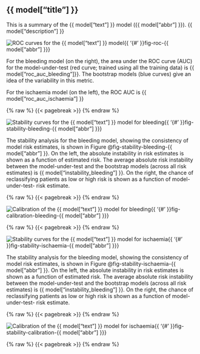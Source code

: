 ## {{ model["title"] }}

This is a summary of the {{ model["text"] }} model ({{ model["abbr"] }}).  {{ model["description"] }}

![ROC curves for the {{ model["text"] }} model]({{ model["roc_curves_image"] }}){{ '{#' }}fig-roc-{{ model["abbr"] }}}

For the bleeding model (on the right), the area under the ROC curve (AUC) for the model-under-test (red curve; trained using all the training data) is {{ model["roc_auc_bleeding"]}}. The bootstrap models (blue curves) give an idea of the variability in this metric.

For the ischaemia model (on the left), the ROC AUC is {{ model["roc_auc_ischaemia"] }}

{% raw %}
{{< pagebreak >}}
{% endraw %}

![Stability curves for the {{ model["text"] }} model for bleeding]({{ model["stability_bleeding_image"] }}){{ '{#' }}fig-stability-bleeding-{{ model["abbr"] }}}

The stability analysis for the bleeding model, showing the consistency of model risk estimates, is shown in Figure @fig-stability-bleeding-{{ model["abbr"] }}. On the left, the absolute instability in risk estimates is shown as a function of estimated risk. The average absolute risk instability between the model-under-test and the bootstrap models (across all risk estimates) is {{ model["instability_bleeding"] }}. On the right, the chance of reclassifying patients as low or high risk is shown as a function of model-under-test- risk estimate.

{% raw %}
{{< pagebreak >}}
{% endraw %}

![Calibration of the {{ model["text"] }} model for bleeding]({{ model["calibration_bleeding_image"] }}){{ '{#' }}fig-calibration-bleeding-{{ model["abbr"] }}}

{% raw %}
{{< pagebreak >}}
{% endraw %}

![Stability curves for the {{ model["text"] }} model for ischaemia]({{ model["stability_ischaemia_image"] }}){{ '{#' }}fig-stability-ischaemia-{{ model["abbr"] }}}

The stability analysis for the bleeding model, showing the consistency of model risk estimates, is shown in Figure @fig-stability-ischaemia-{{ model["abbr"] }}. On the left, the absolute instability in risk estimates is shown as a function of estimated risk. The average absolute risk instability between the model-under-test and the bootstrap models (across all risk estimates) is {{ model["instability_bleeding"] }}. On the right, the chance of reclassifying patients as low or high risk is shown as a function of model-under-test- risk estimate.

{% raw %}
{{< pagebreak >}}
{% endraw %}

![Calibration of the {{ model["text"] }} model for ischaemia]({{ model["calibration_ischaemia_image"] }}){{ '{#' }}fig-stability-calibration-{{ model["abbr"] }}}

{% raw %}
{{< pagebreak >}}
{% endraw %}
